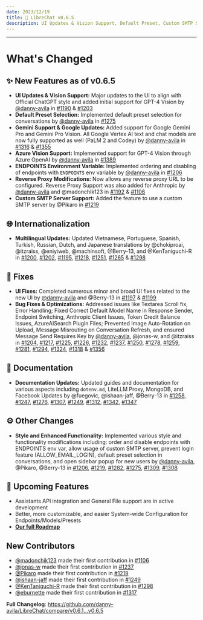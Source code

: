 ```yaml
---
date: 2023/12/19
title: 🚀 LibreChat v0.6.5
description: UI Updates & Vision Support, Default Preset, Custom SMTP Server, and more...
---
```



<ChangelogHeader />

---

# What's Changed

## ✨ New Features as of v0.6.5

- **UI Updates & Vision Support:** Major updates to the UI to align with Official ChatGPT style and added initial support for GPT-4 Vision by [@danny-avila](https://github.com/danny-avila) in [#1190](https://github.com/danny-avila/LibreChat/pull/1190) & [#1203](https://github.com/danny-avila/LibreChat/pull/1203)
- **Default Preset Selection:** Implemented default preset selection for conversations by [@danny-avila](https://github.com/danny-avila) in [#1275](https://github.com/danny-avila/LibreChat/pull/1275)
- **Gemini Support & Google Updates:** Added support for Google Gemini Pro and Gemini Pro Vision. All Google Vertex AI text and chat models are now fully supported as well (PaLM 2 and Codey) by [@danny-avila](https://github.com/danny-avila) in [#1316](https://github.com/danny-avila/LibreChat/pull/1316) & [#1355](https://github.com/danny-avila/LibreChat/pull/1355)
- **Azure Vision Support:** Implemented support for GPT-4 Vision through Azure OpenAI by [@danny-avila](https://github.com/danny-avila) in [#1389](https://github.com/danny-avila/LibreChat/pull/1389)
- **ENDPOINTS Environment Variable:** Implemented ordering and disabling of endpoints with `ENDPOINTS` env variable by [@danny-avila](https://github.com/danny-avila) in [#1206](https://github.com/danny-avila/LibreChat/pull/1206)
- **Reverse Proxy Modifications:** Now allows any reverse proxy URL to be configured. Reverse Proxy Support was also added for Anthropic by [@danny-avila](https://github.com/danny-avila) and @madonchik123 in [#1192](https://github.com/danny-avila/LibreChat/pull/1192) & [#1106](https://github.com/danny-avila/LibreChat/pull/1106)
- **Custom SMTP Server Support:** Added the feature to use a custom SMTP server by @Pikaro in [#1219](https://github.com/danny-avila/LibreChat/pull/1219)

## 🌐 Internationalization

- **Multilingual Updates:** Updated Vietnamese, Portuguese, Spanish, Turkish, Russian, Dutch, and Japanese translations by @chokiproai, @itzraiss, @eniyiweb, @machinsoft, @Berry-13, and @KenTaniguchi-R in [#1200](https://github.com/danny-avila/LibreChat/pull/1200), [#1202](https://github.com/danny-avila/LibreChat/pull/1202), [#1195](https://github.com/danny-avila/LibreChat/pull/1195), [#1218](https://github.com/danny-avila/LibreChat/pull/1218), [#1251](https://github.com/danny-avila/LibreChat/pull/1251), [#1265](https://github.com/danny-avila/LibreChat/pull/1265) & [#1298](https://github.com/danny-avila/LibreChat/pull/1298)

## 🔧 Fixes

- **UI Fixes:** Completed numerous minor and broad UI fixes related to the new UI by [@danny-avila](https://github.com/danny-avila) and @Berry-13 in [#1197](https://github.com/danny-avila/LibreChat/pull/1197) & [#1199](https://github.com/danny-avila/LibreChat/pull/1199)
- **Bug Fixes & Optimizations:** Addressed issues like Textarea Scroll fix, Error Handling; Fixed Correct Default Model Name in Response Sender, Endpoint Switching, Anthropic Client Issues, Token Credit Balance Issues, AzureAISearch Plugin Files; Prevented Image Auto-Rotation on Upload, Message Misrouting on Conversation Refresh, and ensured Message Send Requires Key by [@danny-avila](https://github.com/danny-avila), @jonas-w, and @itzraiss in [#1204](https://github.com/danny-avila/LibreChat/pull/1204), [#1217](https://github.com/danny-avila/LibreChat/pull/1217), [#1225](https://github.com/danny-avila/LibreChat/pull/1225), [#1226](https://github.com/danny-avila/LibreChat/pull/1226), [#1232](https://github.com/danny-avila/LibreChat/pull/1232), [#1237](https://github.com/danny-avila/LibreChat/pull/1237), [#1250](https://github.com/danny-avila/LibreChat/pull/1250), [#1278](https://github.com/danny-avila/LibreChat/pull/1278), [#1259](https://github.com/danny-avila/LibreChat/pull/1259), [#1281](https://github.com/danny-avila/LibreChat/pull/1281), [#1294](https://github.com/danny-avila/LibreChat/pull/1294), [#1324](https://github.com/danny-avila/LibreChat/pull/1324), [#1318](https://github.com/danny-avila/LibreChat/pull/1318) & [#1356](https://github.com/danny-avila/LibreChat/pull/1356)

## 📝 Documentation

- **Documentation Updates:** Updated guides and documentation for various aspects including `dotenv.md`, LiteLLM Proxy, MongoDB, and Facebook Updates by @fuegovic, @ishaan-jaff, @Berry-13 in [#1258](https://github.com/danny-avila/LibreChat/pull/1258), [#1247](https://github.com/danny-avila/LibreChat/pull/1247), [#1276](https://github.com/danny-avila/LibreChat/pull/1276), [#1307](https://github.com/danny-avila/LibreChat/pull/1307), [#1249](https://github.com/danny-avila/LibreChat/pull/1249), [#1312](https://github.com/danny-avila/LibreChat/pull/1312), [#1342](https://github.com/danny-avila/LibreChat/pull/1342), [#1347](https://github.com/danny-avila/LibreChat/pull/1347)

## ⚙️ Other Changes

- **Style and Enhanced Functionality:** Implemented various style and functionality modifications including: order and disable endpoints with ENDPOINTS env var, allow usage of custom SMTP server, prevent login feature (ALLOW_EMAIL_LOGIN), default preset selection in conversations, and open sidebar popup for new users by [@danny-avila](https://github.com/danny-avila), @Pikaro, @Berry-13 in [#1206](https://github.com/danny-avila/LibreChat/pull/1206), [#1219](https://github.com/danny-avila/LibreChat/pull/1219), [#1282](https://github.com/danny-avila/LibreChat/pull/1282), [#1275](https://github.com/danny-avila/LibreChat/pull/1275), [#1309](https://github.com/danny-avila/LibreChat/pull/1309), [#1308](https://github.com/danny-avila/LibreChat/pull/1308)

## 👀 Upcoming Features

- Assistants API integration and General File support are in active development
- Better, more customizable, and easier System-wide Configuration for Endpoints/Models/Presets
- **[Our full Roadmap](https://github.com/users/danny-avila/projects/2)**

## New Contributors

- [@madonchik123](https://github.com/madonchik123) made their first contribution in [#1106](https://github.com/danny-avila/LibreChat/pull/1106)
- [@jonas-w](https://github.com/jonas-w) made their first contribution in [#1237](https://github.com/danny-avila/LibreChat/pull/1237)
- [@Pikaro](https://github.com/Pikaro) made their first contribution in [#1219](https://github.com/danny-avila/LibreChat/pull/1219)
- [@ishaan-jaff](https://github.com/ishaan-jaff) made their first contribution in [#1249](https://github.com/danny-avila/LibreChat/pull/1249)
- [@KenTaniguchi-R](https://github.com/KenTaniguchi-R) made their first contribution in [#1298](https://github.com/danny-avila/LibreChat/pull/1298)
- [@eburnette](https://github.com/eburnette) made their first contribution in [#1317](https://github.com/danny-avila/LibreChat/pull/1317)

**Full Changelog**: https://github.com/danny-avila/LibreChat/compare/v0.6.1...v0.6.5
